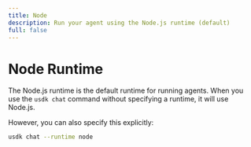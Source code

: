 ```yaml
---
title: Node
description: Run your agent using the Node.js runtime (default)
full: false
---
```



# Node Runtime

The Node.js runtime is the default runtime for running agents. When you use the `usdk chat` command without specifying a runtime, it will use Node.js.

However, you can also specify this explicitly:

```bash
usdk chat --runtime node
```